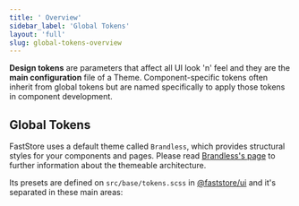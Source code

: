 ```yaml
---
title: ' Overview'
sidebar_label: 'Global Tokens'
layout: 'full'
slug: global-tokens-overview
---
```


**Design tokens** are parameters that affect all UI look 'n' feel and they are the **main configuration** file of a Theme. Component-specific tokens often inherit from global tokens but are named specifically to apply those tokens in component development.

## Global Tokens

FastStore uses a default theme called `Brandless`, which provides structural styles for your components and pages. Please read [Brandless's page](https://developers.vtex.com/docs/guides/faststore/using-themes-overview#brandless-and-the-theming-structure) to further information about the themeable architecture.

Its presets are defined on `src/base/tokens.scss` in [@faststore/ui](https://github.com/vtex/faststore/blob/main/packages/ui/src/styles/base/tokens.scss) and it's separated in these main areas:

<SectionList grid="column" classes="faststore-tokensLinks">
  <SectionItem
    title="Colors"
    actionPath="/docs/guides/faststore/global-tokens-colors"
    description="The store palette with all the tones needed."
  ></SectionItem>
  <SectionItem
    title="Typography"
    actionPath="/docs/guides/faststore/global-tokens-typography"
    description="A standard scale and basic definitions for your text: `font family`,`weight` and `sizes`."
  ></SectionItem>
  <SectionItem
    title="Spacing"
    actionPath="/docs/guides/faststore/global-tokens-spacing"
    description="All tokens used for spacings on the store: `padding`, `margins` and `sizes`. It's also used as base for grid tokens."
  ></SectionItem>
  <SectionItem
    title="Grid & Layout"
    actionPath="/docs/guides/faststore/global-tokens-grid-and-layout"
    description="`Padding`, `Container`, `Gaps` and `Breakpoints` definitions."
  ></SectionItem>
  <SectionItem
    title="Interactive Controls"
    actionPath="/docs/guides/faststore/global-tokens-interactive-controls"
    description="`Tap`, `States` and `Sizing` definitions."
  ></SectionItem>
  <SectionItem
    title="Refinements"
    actionPath="/docs/guides/faststore/global-tokens-refinements"
    description="`Transition`, `Borders` and `Shadow` definitions."
  ></SectionItem>
</SectionList>
